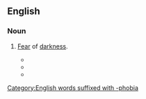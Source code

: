==English==

===Noun===
{{en-noun|-}}

# {{lb|en|rare}} [[fear|Fear]] of [[darkness]].
#* {{quote-book|year=1990|author=David Brin|title=Earth‎|passage=Now that all the furious action had stopped, a sudden wave of '''lygophobia''' washed over her and she shivered at the intimidating darkness.}}
#* {{quote-journal|title=The Prevalence of Bruxism and Correlated Factors in Children Referred to Dental Schools of Tehran, Based on Parent's Report|author=Bahman Seraj|date=June 2010|volume=20|issue=2|page=174|journal=Iranian Journal of Pediatrics|passage=Based on Parent's report, 26.2% of children showed bruxism and there was a significant relation between bruxism and mother's job, family history, distressing event in life, parasomnias, especially drooling and sleep walking, TMD, hyperactivity, depression, acrophobia and '''lygophobia'''.}}
#* {{quote-book|title=The Grim|author=Raynetta J. Stocks|year=2012|passage=But the '''lygophobia''' was not going anywhere... at least not for awhile.}}

[[Category:English words suffixed with -phobia]]